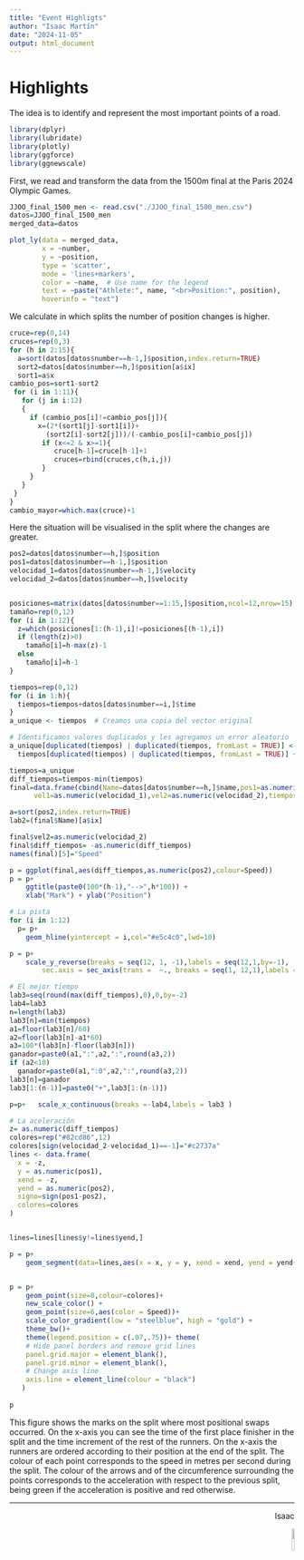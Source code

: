 ```yaml
---
title: "Event Highligts"
author: "Isaac Martín"
date: "2024-11-05"
output: html_document
---
```


# Highlights

The idea is to identify and represent the most important points of a road.

```r
library(dplyr)
library(lubridate)
library(plotly)
library(ggforce)
library(ggnewscale)
```

First, we read and transform the data from the 1500m final at the Paris 2024 Olympic Games.

```r
JJOO_final_1500_men <- read.csv("./JJOO_final_1500_men.csv")  
datos=JJOO_final_1500_men
merged_data=datos

plot_ly(data = merged_data, 
        x = ~number, 
        y = ~position, 
        type = 'scatter', 
        mode = 'lines+markers',
        color = ~name,  # Use name for the legend
        text = ~paste("Athlete:", name, "<br>Position:", position),
        hoverinfo = "text") 

```

We calculate in which splits the number of position changes is higher.

```r
cruce=rep(0,14)
cruces=rep(0,3)
for (h in 2:15){
  a=sort(datos[datos$number==h-1,]$position,index.return=TRUE)
  sort2=datos[datos$number==h,]$position[a$ix]
  sort1=a$x
cambio_pos=sort1-sort2
 for (i in 1:11){
   for (j in i:12)
   {
     if (cambio_pos[i]!=cambio_pos[j]){
       x=(2*(sort1[j]-sort1[i])+
         (sort2[i]-sort2[j]))/(-cambio_pos[i]+cambio_pos[j])
        if (x<=2 & x>=1){
           cruce[h-1]=cruce[h-1]+1
           cruces=rbind(cruces,c(h,i,j))
        }
     }
   }
 }
}
cambio_mayor=which.max(cruce)+1

```

Here the situation will be visualised in the split where the changes are greater.

```r
pos2=datos[datos$number==h,]$position
pos1=datos[datos$number==h-1,]$position
velocidad_1=datos[datos$number==h-1,]$velocity
velocidad_2=datos[datos$number==h,]$velocity


posiciones=matrix(datos[datos$number==1:15,]$position,ncol=12,nrow=15)
tamaño=rep(0,12)
for (i in 1:12){
  z=which(posiciones[1:(h-1),i]!=posiciones[(h-1),i])
  if (length(z)>0)
    tamaño[i]=h-max(z)-1
  else
    tamaño[i]=h-1
}

tiempos=rep(0,12)
for (i in 1:h){
  tiempos=tiempos+datos[datos$number==i,]$time
}
a_unique <- tiempos  # Creamos una copia del vector original

# Identificamos valores duplicados y les agregamos un error aleatorio
a_unique[duplicated(tiempos) | duplicated(tiempos, fromLast = TRUE)] <- 
  tiempos[duplicated(tiempos) | duplicated(tiempos, fromLast = TRUE)] + runif(sum(duplicated(tiempos) | duplicated(tiempos, fromLast = TRUE)), min = -0.1, max = 0.1)

tiempos=a_unique
diff_tiempos=tiempos-min(tiempos)
final=data.frame(cbind(Name=datos[datos$number==h,]$name,pos1=as.numeric(pos1),pos2=as.numeric(pos2),
      vel1=as.numeric(velocidad_1),vel2=as.numeric(velocidad_2),tiempos=tiempos,diff_tiempos=-round(diff_tiempos,3),tamaño=tamaño))

a=sort(pos2,index.return=TRUE)
lab2=(final$Name)[a$ix]

final$vel2=as.numeric(velocidad_2)
final$diff_tiempos= -as.numeric(diff_tiempos)
names(final)[5]="Speed"

```

```r
p = ggplot(final,aes(diff_tiempos,as.numeric(pos2),colour=Speed))
p = p+
    ggtitle(paste0(100*(h-1),"-->",h*100)) +
    xlab("Mark") + ylab("Position")

# La pista
for (i in 1:12)
  p= p+
    geom_hline(yintercept = i,col="#e5c4c0",lwd=10)

p = p+   
    scale_y_reverse(breaks = seq(12, 1, -1),labels = seq(12,1,by=-1),
        sec.axis = sec_axis(trans =  ~., breaks = seq(1, 12,1),labels = lab2)) 

# El mejor tiempo
lab3=seq(round(max(diff_tiempos),0),0,by=-2)
lab4=lab3
n=length(lab3)
lab3[n]=min(tiempos)
a1=floor(lab3[n]/60)
a2=floor(lab3[n]-a1*60)
a3=100*(lab3[n]-floor(lab3[n]))
ganador=paste0(a1,":",a2,":",round(a3,2))
if (a2<10)
  ganador=paste0(a1,":0",a2,":",round(a3,2))
lab3[n]=ganador               
lab3[1:(n-1)]=paste0("+",lab3[1:(n-1)])

p=p+   scale_x_continuous(breaks =-lab4,labels = lab3 )

# La aceleración
z= as.numeric(diff_tiempos)
colores=rep("#82cd86",12)
colores[sign(velocidad_2-velocidad_1)==-1]="#c2737a"
lines <- data.frame(
  x = -z,
  y = as.numeric(pos1),
  xend = -z,
  yend = as.numeric(pos2),
  signo=sign(pos1-pos2),
  colores=colores
)


lines=lines[lines$y!=lines$yend,]

p = p+
    geom_segment(data=lines,aes(x = x, y = y, xend = xend, yend = yend+.3*signo),colour=lines$colores,size=1.5,arrow = arrow(length = unit(0.3, "cm")))


p = p+
    geom_point(size=8,colour=colores)+
    new_scale_color() +
    geom_point(size=6,aes(color = Speed))+
    scale_color_gradient(low = "steelblue", high = "gold") +
    theme_bw()+
    theme(legend.position = c(.07,.75))+ theme(
    # Hide panel borders and remove grid lines
    panel.grid.major = element_blank(),
    panel.grid.minor = element_blank(),
    # Change axis line
    axis.line = element_line(colour = "black")
   )
    
p


```

This figure shows the marks on the split where most positional swaps occurred. On the x-axis you can see the time of the first place finisher in the split and the time increment of the rest of the runners. On the x-axis the runners are ordered according to their position at the end of the split. The colour of each point corresponds to the speed in metres per second during the split. The colour of the arrows and of the circumference surrounding the points corresponds to the acceleration with respect to the previous split, being green if the acceleration is positive and red otherwise.

------------------------------------------------------------------------
<p style='text-align: right;'> Isaac </p>
<p style='text-align: right;'> ![](DSLab_logo_2.png){width="10%"} </p>


